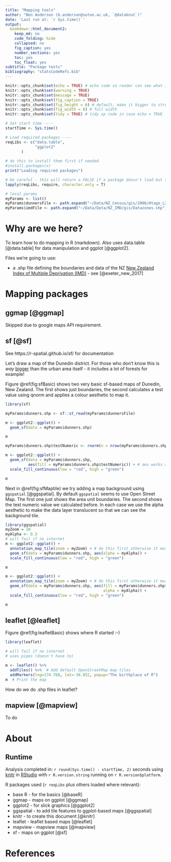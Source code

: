 ```yaml
---
title: "Mapping tools"
author: "Ben Anderson (b.anderson@soton.ac.uk, `@dataknut`)"
date: 'Last run at: `r Sys.time()`'
output: 
  bookdown::html_document2:
    keep_md: no
    code_folding: hide
    collapsed: no
    fig_caption: yes
    number_sections: yes
    toc: yes
    toc_float: yes
subtitle: "Package tests"
bibliography: "statsCodeRefs.bib"
---
```

```r
knitr::opts_chunk$set(echo = TRUE) # echo code so reader can see what is happening
knitr::opts_chunk$set(warning = TRUE)
knitr::opts_chunk$set(message = TRUE)
knitr::opts_chunk$set(fig_caption = TRUE)
knitr::opts_chunk$set(fig_height = 6) # default, make it bigger to stretch vertical axis
knitr::opts_chunk$set(fig_width = 8) # full width
knitr::opts_chunk$set(tidy = TRUE) # tidy up code in case echo = TRUE
```

```r
# Set start time ----
startTime <- Sys.time()

# Load required packages ----
reqLibs <- c("data.table",
             "ggplot2"
       )
       
# do this to install them first if needed
#install.packages(x)
print("Loading required packages")

# be careful - this will return a FALSE if a package doesn't load but the script will NOT stop!
lapply(reqLibs, require, character.only = T)

# local params
myParams <- list()
myParams$dunnersFile <- path.expand("~/Data/NZ_Census/gis/2006/Otago_L2_2006_NZMG_ArcShp/AU_TA_Dunedin_CC.shp") # .shp file for testing boundaries
myParams$imdFile <- path.expand("~/Data/Data/NZ_IMD/gis/Datazones.shp") # Index of Multiple Deprivation File for testing mapping
```

# Why are we here?

To learn how to do mapping in R (markdown). Also uses data.table [@data.table] for data manipulation and ggplot [@ggplot2]. 

Files we're going to use:

 * a .shp file defining the boundaries and data of the NZ [New Zealand Index of Multiple Deprivation (IMD)](https://www.fmhs.auckland.ac.nz/en/soph/about/our-departments/epidemiology-and-biostatistics/research/hgd/research-themes/imd.html) - see [@exeter_new_2017]

# Mapping packages

## ggmap [@ggmap] {.tabset}

Skipped due to google maps API requirement.

## sf [@sf]

See https://r-spatial.github.io/sf/ for documentation

Let's draw a map of the Dunedin district. For those who don't know this is _way_ [bigger](https://en.wikipedia.org/wiki/Dunedin) than the urban area itself - it includes a lot of forests for example!

Figure \@ref(fig:sfBasic) shows two very basic sf-based maps of Dunedin, New Zealand. The first shows just boundaries, the second calculates a test value using qnorm and applies a colour aesthetic to map it.

```r
library(sf)

myParams$dunners.shp <- sf::st_read(myParams$dunnersFile)

m <- ggplot2::ggplot() +
  geom_sf(data = myParams$dunners.shp)

m

myParams$dunners.shp$testNumeric <- rnorm(n = nrow(myParams$dunners.shp)) # generate some numbers

m <- ggplot2::ggplot() +
  geom_sf(data = myParams$dunners.shp, 
          aes(fill = myParams$dunners.shp$testNumeric)) + # aes works as you'd expect in ggplot
  scale_fill_continuous(low = "red", high = "green")

m
```

Next in \@ref(fig:sfMaptile) we try adding a map background using `ggspatial` [@ggspatial]. By default `ggspatial` seems to use Open Street Map. The first one just shows the area unit boundaries. The second shows the test numeric value we calculated before. In each case we use the alpha aesthetic to make the data layer translucent so that we can see the background tile.

```r
library(ggspatial)
myZoom = 10
myAlpha <- 0.3
# will fail if no internet
m <- ggplot2::ggplot() +
  annotation_map_tile(zoom = myZoom) + # do this first otherwise it masks the data layers
  geom_sf(data = myParams$dunners.shp, aes(alpha = myAlpha)) +
  scale_fill_continuous(low = "red", high = "green")

m

m <- ggplot2::ggplot() +
  annotation_map_tile(zoom = myZoom) + # do this first otherwise it masks the data layers
  geom_sf(data = myParams$dunners.shp, aes(fill = myParams$dunners.shp$testNumeric,
                                           alpha = myAlpha)) +
  scale_fill_continuous(low = "red", high = "green")

m
```

## leaflet [@leaflet]

Figure \@ref(fig:leafletBasic) shows where R started :-)

```r
library(leaflet)

# will fail if no internet
# uses pipes (doesn't have to)

m <- leaflet() %>%
  addTiles() %>%  # Add default OpenStreetMap map tiles
  addMarkers(lng=174.768, lat=-36.852, popup="The birthplace of R")
m  # Print the map

```

How do we do .shp files in leaflet?

## mapview [@mapview]

To do

# About

## Runtime

Analysis completed in: `r round(Sys.time() - startTime, 2)` seconds using [knitr](https://cran.r-project.org/package=knitr) in [RStudio](http://www.rstudio.com) with `r R.version.string` running on `r R.version$platform`.

R packages used (`r reqLibs` plus others loaded where relevant):

 * base R - for the basics [@baseR]
 * ggmap - maps on ggplot [@ggmap]
 * ggplot2 - for slick graphics [@ggplot2]
 * ggspatial - to add tile features to ggplot-based maps [@ggspatial]
 * knitr - to create this document [@knitr]
 * leaflet - leaflet based maps [@leaflet]
 * mapview - mapview maps [@mapview]
 * sf - maps on ggplot [@sf]
                     
# References
